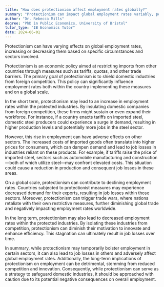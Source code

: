 ```yaml
---
title: "How does protectionism affect employment rates globally?"
summary: "Protectionism can impact global employment rates variably, potentially increasing jobs in some sectors while decreasing them in others, influenced by specific circumstances and industry dynamics."
author: "Dr. Rebecca Mills"
degree: "PhD in Public Economics, University of Bristol"
tutor_type: "IB Economics Tutor"
date: 2024-06-01
---
```


Protectionism can have varying effects on global employment rates, increasing or decreasing them based on specific circumstances and sectors involved.

Protectionism is an economic policy aimed at restricting imports from other countries through measures such as tariffs, quotas, and other trade barriers. The primary goal of protectionism is to shield domestic industries from foreign competition. This policy can significantly influence employment rates both within the country implementing these measures and on a global scale.

In the short term, protectionism may lead to an increase in employment rates within the protected industries. By insulating domestic companies from foreign competition, these firms might sustain or even expand their workforce. For instance, if a country enacts tariffs on imported steel, domestic steel producers could experience a surge in demand, resulting in higher production levels and potentially more jobs in the steel sector.

However, this rise in employment can have adverse effects on other sectors. The increased costs of imported goods often translate into higher prices for consumers, which can dampen demand and lead to job losses in industries reliant on these products. For example, if tariffs raise the price of imported steel, sectors such as automobile manufacturing and construction—both of which utilize steel—may confront elevated costs. This situation could cause a reduction in production and consequent job losses in these areas.

On a global scale, protectionism can contribute to declining employment rates. Countries subjected to protectionist measures may experience decreased demand for their exports, resulting in job losses within those sectors. Moreover, protectionism can trigger trade wars, where nations retaliate with their own restrictive measures, further diminishing global trade and negatively impacting employment rates worldwide.

In the long term, protectionism may also lead to decreased employment rates within the protected industries. By isolating these industries from competition, protectionism can diminish their motivation to innovate and enhance efficiency. This stagnation can ultimately result in job losses over time.

In summary, while protectionism may temporarily bolster employment in certain sectors, it can also lead to job losses in others and adversely affect global employment rates. Additionally, the long-term implications of protectionism on employment can be detrimental, stemming from reduced competition and innovation. Consequently, while protectionism can serve as a strategy to safeguard domestic industries, it should be approached with caution due to its potential negative consequences on overall employment.
    